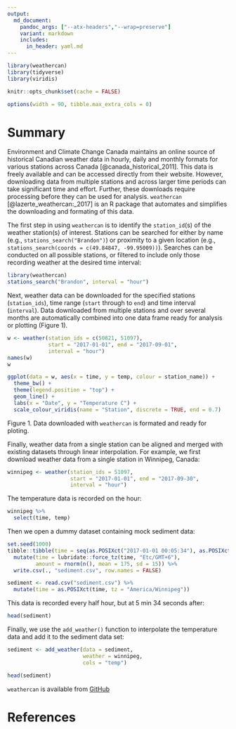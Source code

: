 ```yaml
---
output: 
  md_document:
    pandoc_args: ["--atx-headers","--wrap=preserve"]
    variant: markdown
    includes:
      in_header: yaml.md
---
```


```r
library(weathercan)
library(tidyverse)
library(viridis)

knitr::opts_chunk$set(cache = FALSE)

options(width = 90, tibble.max_extra_cols = 0)
```

# Summary

Environment and Climate Change Canada maintains an online source of historical Canadian weather data in hourly, daily and monthly formats for various stations across Canada [@canada_historical_2011]. This data is freely available and can be accessed directly from their website. However, downloading data from multiple stations and across larger time periods can take significant time and effort. Further, these downloads require processing before they can be used for analysis. `weathercan` [@lazerte_weathercan:_2017] is an R package that automates and simplifies the downloading and formating of this data. 

The first step in using `weathercan` is to identify the `station_id`(s) of the weather station(s) of interest. Stations can be searched for either by name (e.g., `stations_search("Brandon")`) or proximity to a given location (e.g., `stations_search(coords = c(49.84847, -99.95009))`). Searches can be conducted on all possible stations, or filtered to include only those recording weather at the desired time interval:

```r
library(weathercan)
stations_search("Brandon", interval = "hour")
```

Next, weather data can be downloaded for the specified stations (`station_ids`), time range (`start` through to `end`) and time interval (`interval`). Data downloaded from multiple stations and over several months are automatically combined into one data frame ready for analysis or plotting (Figure 1).

```r
w <- weather(station_ids = c(50821, 51097), 
             start = "2017-01-01", end = "2017-09-01",
             interval = "hour")
names(w)
w
```

```r
ggplot(data = w, aes(x = time, y = temp, colour = station_name)) +
  theme_bw() +
  theme(legend.position = "top") +
  geom_line() +
  labs(x = "Date", y = "Temperature C") +
  scale_colour_viridis(name = "Station", discrete = TRUE, end = 0.7)
```
Figure 1. Data downloaded with `weathercan` is formated and ready for ploting.

Finally, weather data from a single station can be aligned and merged with existing datasets through linear interpolation. For example, we first download weather data from a single station in Winnipeg, Canada:

```r
winnipeg <- weather(station_ids = 51097, 
                    start = "2017-01-01", end = "2017-09-30",
                    interval = "hour")
```

The temperature data is recorded on the hour:

```r
winnipeg %>%
  select(time, temp)
```

Then we open a dummy dataset containing mock sediment data:

```r
set.seed(1000)
tibble::tibble(time = seq(as.POSIXct("2017-01-01 00:05:34"), as.POSIXct("2017-09-30"), by = "30 min")) %>%
  mutate(time = lubridate::force_tz(time, "Etc/GMT+6"),
         amount = rnorm(n(), mean = 175, sd = 15)) %>%
  write.csv(., "sediment.csv", row.names = FALSE)
```

```r
sediment <- read.csv("sediment.csv") %>%
  mutate(time = as.POSIXct(time, tz = "America/Winnipeg"))
```

This data is recorded every half hour, but at 5 min 34 seconds after:
```r
head(sediment)
```

Finally, we use the `add_weather()` function to interpolate the temperature data and add it to the sediment data set:

```r
sediment <- add_weather(data = sediment, 
                        weather = winnipeg, 
                        cols = "temp")
```

```r
head(sediment)
```


`weathercan` is available from [GitHub](https://github.com/steffilazerte/weathercan)


# References
